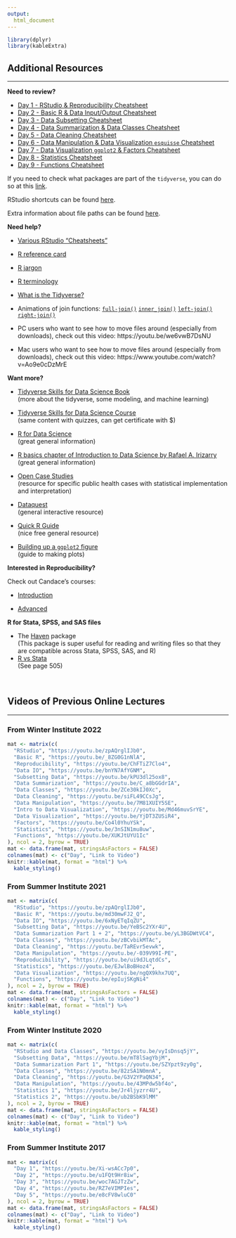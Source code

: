 ```yaml
---
output:
  html_document
---
```


```r
library(dplyr)
library(kableExtra)
```

## Additional Resources
***

**Need to review?**

- [Day 1 - RStudio & Reproducibility Cheatsheet](https://jhudatascience.org/intro_to_r/modules/cheatsheets/Day-1.pdf)
- [Day 2 - Basic R & Data Input/Output Cheatsheet](https://jhudatascience.org/intro_to_r/modules/cheatsheets/Day-2.pdf)
- [Day 3 - Data Subsetting  Cheatsheet](https://jhudatascience.org/intro_to_r/modules/cheatsheets/Day-3.pdf)
- [Day 4 - Data Summarization & Data Classes Cheatsheet](https://jhudatascience.org/intro_to_r/modules/cheatsheets/Day-4.pdf)
- [Day 5 - Data Cleaning Cheatsheet](https://jhudatascience.org/intro_to_r/modules/cheatsheets/Day-5.pdf)
- [Day 6 - Data Manipulation & Data Visualization `esquisse` Cheatsheet](https://jhudatascience.org/intro_to_r/modules/cheatsheets/Day-6.pdf)
- [Day 7 - Data Visualization `ggplot2` & Factors Cheatsheet](https://jhudatascience.org/intro_to_r/modules/cheatsheets/Day-7.pdf)
- [Day 8 - Statistics Cheatsheet](https://jhudatascience.org/intro_to_r/modules/cheatsheets/Day-8.pdf)
- [Day 9 - Functions Cheatsheet](https://jhudatascience.org/intro_to_r/modules/cheatsheets/Day-9.pdf)

If you need to check what packages are part of the `tidyverse`, you can do so at this [link](https://www.tidyverse.org/packages/).

RStudio shortcuts can be found [here](<http://www.rstudio.com/ide/docs/using/keyboard_shortcuts>).

Extra information about file paths can be found [here](https://docs.google.com/presentation/d/18u1Vhd3Uq-QprC0btpxS_-Ka-LKVUvncyoqdbGdb-g4/edit?usp=sharing).


**Need help?** 

- [Various RStudio "Cheatsheets"](https://www.rstudio.com/resources/cheatsheets/)   

- [R reference card](http://cran.r-project.org/doc/contrib/Short-refcard.pdf) 

- [R jargon](https://link.springer.com/content/pdf/bbm%3A978-1-4419-1318-0%2F1.pdf)  

- [R terminology](https://cran.r-project.org/doc/manuals/r-release/R-lang.pdf)

- [What is the Tidyverse?](https://www.tidyverse.org/packages/)

-  Animations of join functions:
    [`full-join()`](https://github.com/gadenbuie/tidyexplain/blob/master/images/full-join.gif)
    [`inner_join()`](https://github.com/gadenbuie/tidyexplain/blob/master/images/inner-join.gif)
    [`left-join()`](https://github.com/gadenbuie/tidyexplain/blob/master/images/left-join.gif)
    [`right-join()`](https://github.com/gadenbuie/tidyexplain/blob/master/images/right-join.gif)

- PC users who want to see how to move files around (especially from downloads), check out this video:   https://youtu.be/we6vwB7DsNU

- Mac users who want to see how to move files around (especially from downloads), check out this video:   https://www.youtube.com/watch?v=Ao9e0cDzMrE

**Want more?**  

- [Tidyverse Skills for Data Science Book](https://jhudatascience.org/tidyversecourse/)  
(more about the tidyverse, some modeling, and machine learning)

- [Tidyverse Skills for Data Science Course](https://www.coursera.org/specializations/tidyverse-data-science-r)  
(same content with quizzes, can get certificate with $)

- [R for Data Science](http://r4ds.had.co.nz/)  
(great general information)

- [R basics chapter of Introduction to Data Science by Rafael A. Irizarry](https://rafalab.github.io/dsbook/r-basics.html)
(great general information)
 
- [Open Case Studies](https://www.opencasestudies.org/)  
(resource for specific public health cases with statistical implementation and interpretation)

- [Dataquest](https://www.dataquest.io/)  
(general interactive resource)

- [Quick R Guide]( http://statmethods.net/)  
(nice free general resource)

- [Building up a `ggplot2` figure](https://hopstat.wordpress.com/2016/02/18/how-i-build-up-a-ggplot2-figure/)  
(guide to making plots)

**Interested in Reproducibility?**

Check out Candace's courses:

- [Introduction](https://jhudatascience.org/Reproducibility_in_Cancer_Informatics/)

- [Advanced](https://jhudatascience.org/Adv_Reproducibility_in_Cancer_Informatics/)

**R for Stata, SPSS, and SAS files**

- The [Haven](https://haven.tidyverse.org/) package  
 (This package is super useful for reading and writing files so that they are compatible across Stata, SPSS, SAS, and R) 
- [R vs Stata](https://link.springer.com/content/pdf/bbm%3A978-1-4419-1318-0%2F1.pdf)  
(See page 505)

<br>

## Videos of Previous Online Lectures
***

### From Winter Institute 2022

```r
mat <- matrix(c(
  "RStudio", "https://youtu.be/zpAQrglIJb0",
  "Basic R", "https://youtu.be/_8ZG0G1nNlA",
  "Reproducibility", "https://youtu.be/ChFTiZ7Clo4",
  "Data IO", "https://youtu.be/bnYN7AfYGNM",
  "Subsetting Data", "https://youtu.be/kPU3dl25ox8",
  "Data Summarization", "https://youtu.be/C_a8bGGdrIA",
  "Data Classes", "https://youtu.be/ZCe30kIJ0Xc",
  "Data Cleaning", "https://youtu.be/siFL49CCsJg",
  "Data Manipulation", "https://youtu.be/7M81XUIY5SE",
  "Intro to Data Visualization", "https://youtu.be/Md46muvSrYE",
  "Data Visualization", "https://youtu.be/YjDT3ZUSiR4",
  "Factors", "https://youtu.be/Co4l0YhuYSk",
  "Statistics", "https://youtu.be/3nSIN1mu8uw",
  "Functions", "https://youtu.be/XUKJtUYU1Ic"
), ncol = 2, byrow = TRUE)
mat <- data.frame(mat, stringsAsFactors = FALSE)
colnames(mat) <- c("Day", "Link to Video")
knitr::kable(mat, format = "html") %>%
  kable_styling()
```

### From Summer Institute 2021

```r
mat <- matrix(c(
  "RStudio", "https://youtu.be/zpAQrglIJb0",
  "Basic R", "https://youtu.be/md30mwFJ2_Q",
  "Data IO", "https://youtu.be/6xNyETqIqZU",
  "Subsetting Data", "https://youtu.be/YeBSc2YXr4U",
  "Data Summarization Part 1 + 2", "https://youtu.be/yL3BGDWtVC4",
  "Data Classes", "https://youtu.be/zBCvbikMTAc",
  "Data Cleaning", "https://youtu.be/TaREvr5evwk",
  "Data Manipulation", "https://youtu.be/-039V99I-PE",
  "Reproducibility", "https://youtu.be/ui9dJLqtdCs",
  "Statistics", "https://youtu.be/EJwlBoBHoz4",
  "Data Visualization", "https://youtu.be/ngQX9khx7UQ",
  "Functions", "https://youtu.be/epIujSKgNi4"
), ncol = 2, byrow = TRUE)
mat <- data.frame(mat, stringsAsFactors = FALSE)
colnames(mat) <- c("Day", "Link to Video")
knitr::kable(mat, format = "html") %>%
  kable_styling()
```

### From Winter Institute 2020

```r
mat <- matrix(c(
  "RStudio and Data Classes", "https://youtu.be/vyIsDnsq5jY",
  "Subsetting Data", "https://youtu.be/mT8lSagYbjM",
  "Data Summarization Part 1", "https://youtu.be/SZYpzt9zy0g",
  "Data Classes", "https://youtu.be/82zSA1N0mnA",
  "Data Cleaning", "https://youtu.be/G3V2YPaQN34",
  "Data Manipulation", "https://youtu.be/43MPdw5bf4o",
  "Statistics 1", "https://youtu.be/Jr4ljyzrr4U",
  "Statistics 2", "https://youtu.be/ub2BSbK9lMM"
), ncol = 2, byrow = TRUE)
mat <- data.frame(mat, stringsAsFactors = FALSE)
colnames(mat) <- c("Day", "Link to Video")
knitr::kable(mat, format = "html") %>%
  kable_styling()
```

### From Summer Institute 2017

```r
mat <- matrix(c(
  "Day 1", "https://youtu.be/Xi-wsACc7p0",
  "Day 2", "https://youtu.be/u1FQt9Hr8iw",
  "Day 3", "https://youtu.be/woc7AGJTzZw",
  "Day 4", "https://youtu.be/RZ7eVIMPIes",
  "Day 5", "https://youtu.be/e8cFV8wluC0"
), ncol = 2, byrow = TRUE)
mat <- data.frame(mat, stringsAsFactors = FALSE)
colnames(mat) <- c("Day", "Link to Video")
knitr::kable(mat, format = "html") %>%
  kable_styling()
```

<br>

